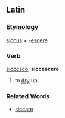 ==Latin==
===Etymology===
[[siccus]] + [[-escere]]
===Verb===
[[siccesco]], '''siccescere'''

#to [[dry]] up
===Related Words===
*[[siccare]]
